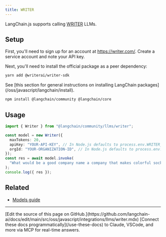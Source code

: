 ```yaml
---
title: WRITER
---
```


LangChain.js supports calling [WRITER](https://writer.com/) LLMs.

## Setup

First, you'll need to sign up for an account at https://writer.com/. Create a service account and note your API key.

Next, you'll need to install the official package as a peer dependency:

```bash npm
yarn add @writerai/writer-sdk
```
<Tip>
See [this section for general instructions on installing LangChain packages](/oss/javascript/langchain/install).
</Tip>

```bash npm
npm install @langchain/community @langchain/core
```

## Usage

```typescript
import { Writer } from "@langchain/community/llms/writer";

const model = new Writer({
  maxTokens: 20,
  apiKey: "YOUR-API-KEY", // In Node.js defaults to process.env.WRITER_API_KEY
  orgId: "YOUR-ORGANIZATION-ID", // In Node.js defaults to process.env.WRITER_ORG_ID
});
const res = await model.invoke(
  "What would be a good company name a company that makes colorful socks?"
);
console.log({ res });
```

## Related


- [Models guide](/oss/javascript/langchain/models)

---

<Callout icon="pen-to-square" iconType="regular">
    [Edit the source of this page on GitHub.](https://github.com/langchain-ai/docs/edit/main/src/oss/javascript/integrations/llms/writer.mdx)
</Callout>
<Tip icon="terminal" iconType="regular">
    [Connect these docs programmatically](/use-these-docs) to Claude, VSCode, and more via MCP for    real-time answers.
</Tip>
